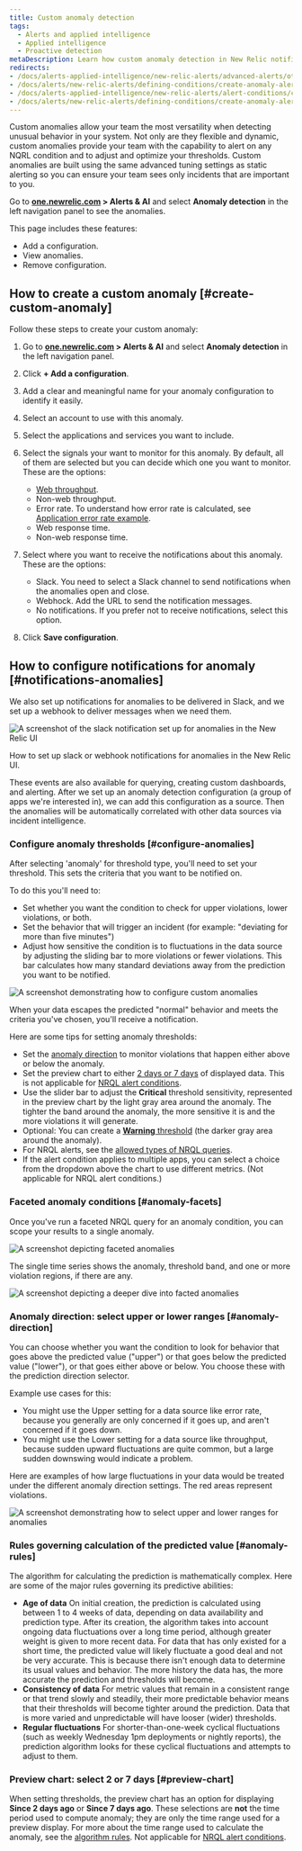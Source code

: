 ```yaml
---
title: Custom anomaly detection
tags:
  - Alerts and applied intelligence
  - Applied intelligence
  - Proactive detection
metaDescription: Learn how custom anomaly detection in New Relic notifies you of unusual app behavior. 
redirects: 
- /docs/alerts-applied-intelligence/new-relic-alerts/advanced-alerts/other-condition-types/create-anomaly-alert-conditions
- /docs/alerts/new-relic-alerts/defining-conditions/create-anomaly-alert-conditions
- /docs/alerts-applied-intelligence/new-relic-alerts/alert-conditions/create-anomaly-alert-conditions
- /docs/alerts/new-relic-alerts/defining-conditions/create-anomaly-alert-conditions
---
```









Custom anomalies allow your team the most versatility when detecting unusual behavior in your system. Not only are they flexible and dynamic, custom anomalies provide your team with the capability to alert on any NQRL condition and to adjust and optimize your thresholds. Custom anomalies are built using the same advanced tuning settings as static alerting so you can ensure your team sees only incidents that are important to you.

Go to **[one.newrelic.com](https://one.newrelic.com/all-capabilities) > Alerts & AI** and select **Anomaly detection** in the left navigation panel to see the anomalies.



This page includes these features:

  * Add a configuration.
  * View anomalies.
  * Remove configuration. 





## How to create a custom anomaly [#create-custom-anomaly]

Follow these steps to create your custom anomaly:

1. Go to **[one.newrelic.com](https://one.newrelic.com/all-capabilities) > Alerts & AI** and select **Anomaly detection** in the left navigation panel.

2. Click **+ Add a configuration**.

3. Add a clear and meaningful name for your anomaly configuration to identify it easily.

4. Select an account to use with this anomaly.

5. Select the applications and services you want to include.

6. Select the signals your want to monitor for this anomaly. By default, all of them are selected but you can decide which one you want to monitor. These are the options:

    * [Web throughput](/docs/new-relic-solutions/get-started/glossary/#throughput).
    * Non-web throughput.
    * Error rate. To understand how error rate is calculated, see [Application error rate example](/docs/apis/rest-api-v2/application-examples-v2/application-error-rate-example-v2).
    * Web response time.
    * Non-web response time.

7. Select where you want to receive the notifications about this anomaly. These are the options:

    * Slack. You need to select a Slack channel to send notifications when the anomalies open and close.
    * Webhock. Add the URL to send the notification messages.
    * No notifications. If you prefer not to receive notifications, select this option.

8. Click  **Save configuration**.





## How to configure notifications for anomaly [#notifications-anomalies]

We also set up notifications for anomalies to be delivered in Slack, and we set up a webhook to deliver messages when we need them. 

<img
  title="A screenshot of the slack notification set up for anomalies in the New Relic UI"
  alt="A screenshot of the slack notification set up for anomalies in the New Relic UI"
  src={anomalySlackNotifications}
/>
<figcaption> How to set up slack or webhook notifications for anomalies in the New Relic UI.  
  </figcaption>

These events are also available for querying, creating custom dashboards, and alerting. After we set up an anomaly detection configuration (a group of apps we're interested in), we can add this configuration as a source. Then the anomalies will be automatically correlated with other data sources via incident intelligence. 



### Configure anomaly thresholds [#configure-anomalies]

After selecting 'anomaly' for threshold type, you'll need to set your threshold. This sets the criteria that you want to be notified on. 

To do this you'll need to:
* Set whether you want the condition to check for upper violations, lower violations, or both.
* Set the behavior that will trigger an incident (for example: "deviating for more than five minutes") 
* Adjust how sensitive the condition is to fluctuations in the data source by adjusting the sliding bar to more violations or fewer violations. This bar calculates how many standard deviations away from the prediction you want to be notified.

<img
  title="Custom anomaly configuration"
  alt="A screenshot demonstrating how to configure custom anomalies"
  src={alertsConfigureYourAnomalyThresholds}
/>

When your data escapes the predicted "normal" behavior and meets the criteria you've chosen, you'll receive a notification.

Here are some tips for setting anomaly thresholds:

* Set the [anomaly direction](#upper-lower) to monitor violations that happen either above or below the anomaly.
* Set the preview chart to either [2 days or 7 days](#days) of displayed data. This is not applicable for [NRQL alert conditions](/docs/alerts/new-relic-alerts/defining-conditions/create-alert-conditions-nrql-queries).
* Use the slider bar to adjust the  **Critical** threshold sensitivity, represented in the preview chart by the light gray area around the anomaly. The tighter the band around the anomaly, the more sensitive it is and the more violations it will generate.
* Optional: You can create a [**Warning** threshold](/docs/alerts/new-relic-alerts/defining-conditions/set-thresholds-alert-condition#threshold-levels) (the darker gray area around the anomaly).
* For NRQL alerts, see the [allowed types of NRQL queries](/docs/alerts/new-relic-alerts/defining-conditions/create-alert-conditions-nrql-queries#threshold-types).
* If the alert condition applies to multiple apps, you can select a choice from the dropdown above the chart to use different metrics. (Not applicable for NRQL alert conditions.)

### Faceted anomaly conditions [#anomaly-facets]

Once you've run a faceted NRQL query for an anomaly condition, you can scope your results to a single anomaly.

<img
  title="Faceted anomalies"
  alt="A screenshot depicting faceted anomalies"
  src={alertsFacetedAnomalies}
/>

The single time series shows the anomaly, threshold band, and one or more violation regions, if there are any.

<img
  title="Configured faceted anomalies"
  alt="A screenshot depicting a deeper dive into facted anomalies "
  src={alertsFacetedAnomaliesTwo}
/>

### Anomaly direction: select upper or lower ranges [#anomaly-direction]

You can choose whether you want the condition to look for behavior that goes above the predicted value ("upper") or that goes below the predicted value ("lower"), or that goes either above or below. You choose these with the prediction direction selector.

Example use cases for this:
* You might use the Upper setting for a data source like error rate, because you generally are only concerned if it goes up, and aren't concerned if it goes down.
* You might use the Lower setting for a data source like throughput, because sudden upward fluctuations are quite common, but a large sudden downswing would indicate a problem.

Here are examples of how large fluctuations in your data would be treated under the different anomaly direction settings. The red areas represent violations.

<img
  title="A screenshot of anomaly details in the New Relic UI"
  alt="A screenshot demonstrating how to select upper and lower ranges for anomalies"
  src={alertsAnomaliesSetUpperandLowerRanges}
/>

### Rules governing calculation of the predicted value [#anomaly-rules]

The algorithm for calculating the prediction is mathematically complex. Here are some of the major rules governing its predictive abilities:

* **Age of data** On initial creation, the prediction is calculated using between 1 to 4 weeks of data, depending on data availability and prediction type. After its creation, the algorithm takes into account ongoing data fluctuations over a long time period, although greater weight is given to more recent data. For data that has only existed for a short time, the predicted value will likely fluctuate a good deal and not be very accurate. This is because there isn't enough data to determine its usual values and behavior. The more history the data has, the more accurate the prediction and thresholds will become.
* **Consistency of data** For metric values that remain in a consistent range or that trend slowly and steadily, their more predictable behavior means that their thresholds will become tighter around the prediction. Data that is more varied and unpredictable will have looser (wider) thresholds.
* **Regular fluctuations** For shorter-than-one-week cyclical fluctuations (such as weekly Wednesday 1pm deployments or nightly reports), the prediction algorithm looks for these cyclical fluctuations and attempts to adjust to them.

### Preview chart: select 2 or 7 days [#preview-chart]

When setting thresholds, the preview chart has an option for displaying **Since 2 days ago** or **Since 7 days ago**. These selections are **not** the time period used to compute anomaly; they are only the time range used for a preview display. For more about the time range used to calculate the anomaly, see the [algorithm rules](#anomaly-rules). Not applicable for [NRQL alert conditions](/docs/alerts/new-relic-alerts/defining-conditions/create-alert-conditions-nrql-queries).
